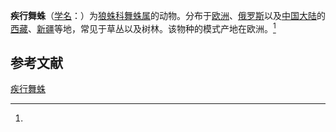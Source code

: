 {{Speciesbox
| name = 疾行舞蛛
| status = 
| status_system = 
| image = 
| genus = Alopecosa
| species = cursor
| authority = (Hahn, 1831)<ref name='id13758'>{{cite web| url =http://www.bioinfo.cn/db05/BjdwSpecies.php?action=view&id=13758| title =疾行舞蛛| work =《中国动物物种编目数据库》| publisher =中国科学院微生物研究所| author =中国科学院动物研究所| accessdate =2009-04-28| deadurl =yes| archiveurl =https://web.archive.org/web/20160305055241/http://www.bioinfo.cn/db05/BjdwSpecies.php?action=view&id=13758| archivedate =2016-03-05}}</ref>
}}

'''疾行舞蛛'''（[[学名|学名]]：{{lang|la|''Alopecosa cursor''}}）为[[狼蛛科|狼蛛科]][[舞蛛属|舞蛛属]]的动物。分布于[[欧洲|欧洲]]、[[俄罗斯|俄罗斯]]以及[[中国大陆|中国大陆]]的[[西藏|西藏]]、[[新疆|新疆]]等地，常见于草丛以及树林。该物种的模式产地在欧洲。<ref name='id13758'/>

== 参考文献 ==
{{reflist}}

{{Wikispecies|Alopecosa cursor}}
{{Taxonbar|from=Q2475467}}

[[Category:舞蛛属|疾行舞蛛]]


{{蜘蛛小作品}}